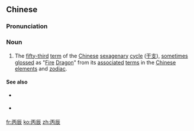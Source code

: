 ==Chinese==
{{zh-forms|{{nowrap|3rd [[heavenly stem]]}}<br>([[fishtail]])|{{nowrap|5th [[earthly branch]]}}<br>([[hoe]]r)}}
{{wikipedia|Chinese sexagenary cycle}}
{{wikipedia|Dragon (zodiac)|Dragon in the Chinese zodiac}}

===Pronunciation===
{{zh-pron
|m=bǐngchén
|c=bing2 san4
|mn=qz,xm,zz:péng-sîn/qz,xm,zz:piáⁿ-sîn
|cat=n
}}

===Noun===
{{zh-noun}}

# The [[fifty-third]] [[term]] of the [[Chinese]] [[sexagenary]] [[cycle]] ([[干支]]), [[sometimes]] [[gloss]]ed as "[[fire|Fire]] [[Chinese dragon|Dragon]]" from its [[associate]]d [[term]]s in the [[Chinese]] [[element]]s and [[zodiac]].

====See also====
* {{sense|preceding term}} {{zh-l|乙卯}}
* {{sense|next term}} {{zh-l|丁巳}}

[[fr:丙辰]]
[[ko:丙辰]]
[[zh:丙辰]]